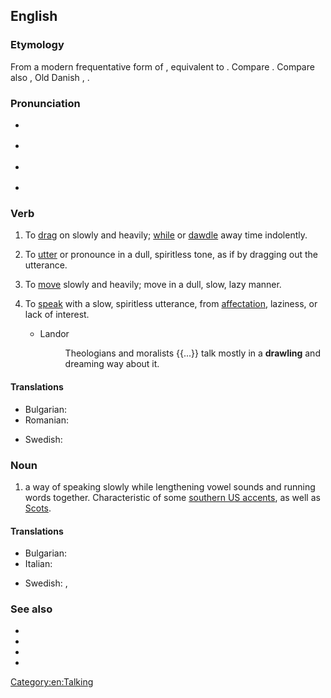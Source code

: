 ==English==

===Etymology===
From a modern frequentative form of {{m|en|draw}}, equivalent to {{suffix|draw|le|lang=en}}. Compare {{l|en|draggle}}. Compare also {{cog|nl|dralen||to drag out, delay, linger, tarry, dawdle}}, Old Danish {{m|da|dravle||to linger, loiter}}, {{cog|is|dralla||to loiter, linger}}.

===Pronunciation===
* {{a|UK}} {{IPA|/dɹɔːl/|lang=en}}
: {{rhymes|ɔːl|lang=en}}
* {{a|US}} {{IPA|/dɹɔl/|lang=en}}
* {{a|cot-caught}} {{IPA|/dɹɑl/|lang=en}}
* {{rfv-pronunciation|lang=en}} {{a|US|paragon}} {{IPA|/dʒɹɑːw/|lang=en}}

===Verb===
{{en-verb|drawls|drawling|drawled|drawled}}

# {{lb|en|transitive}} To [[drag]] on slowly and heavily; [[while]] or [[dawdle]] away time indolently.
# {{lb|en|transitive}} To [[utter]] or pronounce in a dull, spiritless tone, as if by dragging out the utterance.
# {{lb|en|intransitive}} To [[move]] slowly and heavily; move in a dull, slow, lazy manner.
# {{lb|en|intransitive}} To [[speak]] with a slow, spiritless utterance, from [[affectation]], laziness, or lack of interest.
#* Landor
#*: Theologians and moralists {{...}} talk mostly in a '''drawling''' and dreaming way about it.

====Translations====
{{trans-top|to speak with a drawl}}
* Bulgarian: {{t|bg|говоря провлечено|sc=Cyrl}}
* Romanian: {{t+|ro|tărăgăna}}
{{trans-mid}}
* Swedish: {{t+|sv|sluddra}}
{{trans-bottom}}

===Noun===
{{en-noun}}

# a way of speaking slowly while lengthening vowel sounds and running words together. Characteristic of some [[Wikipedia:Southern American English|southern US accents]], as well as [[Wikipedia:Scots|Scots]].

====Translations====
{{trans-top|way of speaking slowly}}
* Bulgarian: {{t|bg|провлечен говор|sc=Cyrl}}
* Italian: {{t+|it|strascico|m}}
{{trans-mid}}
* Swedish: {{t|sv|sludder}}, {{t|sv|släpigt tal}}
{{trans-bottom}}

===See also===
* {{l|en|brogue}}
* {{l|en|lilt}}
* {{l|en|lisp}}
* {{l|en|twang}}

[[Category:en:Talking]]
